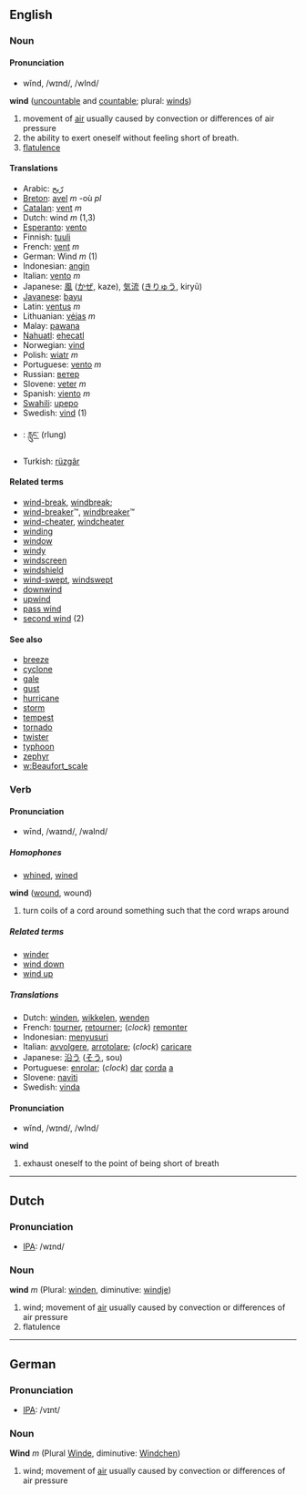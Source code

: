 ==English==
=== Noun ===
==== Pronunciation ====
*wĭnd, /wɪnd/, /wInd/

'''wind''' ([[uncountable]] and [[countable]]; plural: [[winds]])

# movement of [[air]] usually caused by convection or differences of air pressure
# the ability to exert oneself without feeling short of breath.
#[[flatulence]]
<!-- need defs and examples to illustrate difference between uncountable and countable senses -->

==== Translations ====
*Arabic: [[رّيح]]
*[[Breton]]: [[avel]] ''m'' -où ''pl''
*[[Catalan]]: [[vent]] ''m''
*Dutch: wind ''m'' (1,3)
*[[Esperanto]]: [[vento]]
*Finnish: [[tuuli]]
*French: [[vent]] ''m''
*German: Wind ''m'' (1)
*Indonesian: [[angin]]
*Italian: [[vento]] ''m''
*Japanese: [[風]] ([[かぜ]], kaze), [[気流]] ([[きりゅう]], kiryū)
*[[Javanese]]: [[bayu]]
*Latin: [[ventus]] ''m''
*Lithuanian: [[vėjas]] ''m''
*Malay: [[pawana]]
*[[Nahuatl]]: [[ehecatl]]
*Norwegian: [[vind]]
*Polish: [[wiatr]] ''m''
*Portuguese: [[vento]] ''m''
*Russian: [[ветер]]
*Slovene: [[veter]] ''m''
*Spanish: [[viento]] ''m''
*[[Swahili]]: [[upepo]]
*Swedish: [[vind]] (1)
*{{bo}}: [[རླུང་]] (rlung)
*Turkish: [[rüzgâr]]

====Related terms====
*[[wind-break]], [[windbreak]];
*[[wind-breaker]]&trade;, [[windbreaker]]&trade;
*[[wind-cheater]], [[windcheater]]
*[[winding]]
*[[window]]
*[[windy]]
*[[windscreen]]
*[[windshield]]
*[[wind-swept]], [[windswept]]
*[[downwind]]
*[[upwind]]
*[[pass wind]]
*[[second wind]] (2)

====See also====
*[[breeze]]
*[[cyclone]]
*[[gale]]
*[[gust]]
*[[hurricane]]
*[[storm]]
*[[tempest]]
*[[tornado]]
*[[twister]]
*[[typhoon]]
*[[zephyr]]
*[[w:Beaufort_scale]]

=== Verb ===
==== Pronunciation ====
*wīnd, /waɪnd/, /waInd/
===== Homophones =====
*[[whined]], [[wined]]

'''wind''' ([[wound]], wound)

# turn coils of a cord around something such that the cord wraps around

===== Related terms =====
*[[winder]]
*[[wind down]]
*[[wind up]]

===== Translations =====
*Dutch: [[winden]], [[wikkelen]], [[wenden]]
*French: [[tourner]], [[retourner]]; (''clock'') [[remonter]]
*Indonesian: [[susur|menyusuri]]
*Italian: [[avvolgere]], [[arrotolare]]; (''clock'') [[caricare]]
*Japanese: [[沿う]] ([[そう]], sou)
*Portuguese: [[enrolar]]; (''clock'') [[dar]] [[corda]] [[a]]
*Slovene: [[naviti]]
*Swedish: [[vinda]]

==== Pronunciation ====
*wĭnd, /wɪnd/, /wInd/

<!-- transitive, reflexive, or both? -->
'''wind'''

# exhaust oneself to the point of being short of breath

----

==Dutch==
=== Pronunciation ===
*[[w:IPA|IPA]]: /wɪnd/

=== Noun ===
'''wind''' ''m'' (Plural: [[winden]], diminutive: [[windje]])

# wind; movement of [[air]] usually caused by convection or differences of air pressure
# flatulence


----

==German==
=== Pronunciation ===
*[[w:IPA|IPA]]: /vɪnt/

=== Noun ===
'''Wind''' ''m'' (Plural [[Winde]], diminutive: [[Windchen]])

# wind; movement of [[air]] usually caused by convection or differences of air pressure